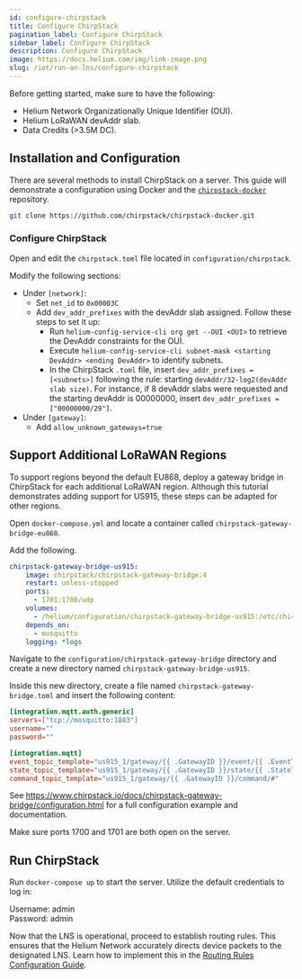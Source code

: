 ```yaml
---
id: configure-chirpstack
title: Configure ChirpStack
pagination_label: Configure ChirpStack
sidebar_label: Configure ChirpStack
description: Configure ChirpStack
image: https://docs.helium.com/img/link-image.png
slug: /iot/run-an-lns/configure-chirpstack
---
```



Before getting started, make sure to have the following:

- Helium Network Organizationally Unique Identifier (OUI).
- Helium LoRaWAN devAddr slab.
- Data Credits (>3.5M DC).

## Installation and Configuration

There are several methods to install ChirpStack on a server. This guide will demonstrate a
configuration using Docker and the
[`chirpstack-docker`](https://github.com/chirpstack/chirpstack-docker) repository.

```sh title="Clone the ChirpStack Docker repository."
git clone https://github.com/chirpstack/chirpstack-docker.git
```

### Configure ChirpStack

Open and edit the `chirpstack.toml` file located in `configuration/chirpstack`.

Modify the following sections:

- Under `[network]`:
  - Set `net_id` to `0x00003C`
  - Add `dev_addr_prefixes` with the devAddr slab assigned. Follow these steps to set it up:
    - Run `helium-config-service-cli org get --OUI <OUI>` to retrieve the DevAddr constraints for
      the OUI.
    - Execute `helium-config-service-cli subnet-mask <starting DevAddr> <ending DevAddr>` to
      identify subnets.
    - In the ChirpStack `.toml` file, insert `dev_addr_prefixes = [<subnets>]` following the rule:
      starting `devAddr/32-log2(devAddr slab size)`. For instance, if 8 devAddr slabs were requested
      and the starting devAddr is 00000000, insert `dev_addr_prefixes = ["00000000/29"]`.
- Under `[gateway]`:
  - Add `allow_unknown_gateways=true`

## Support Additional LoRaWAN Regions

To support regions beyond the default EU868, deploy a gateway bridge in ChirpStack for each
additional LoRaWAN region. Although this tutorial demonstrates adding support for US915, these steps
can be adapted for other regions.

Open `docker-compose.yml` and locate a container called `chirpstack-gateway-bridge-eu868`.

Add the following.

```yml
chirpstack-gateway-bridge-us915:
    image: chirpstack/chirpstack-gateway-bridge:4
    restart: unless-stopped
    ports:
      - 1701:1700/udp
    volumes:
      - /helium/configuration/chirpstack-gateway-bridge-us915:/etc/chirpstack-gateway-bridge
    depends_on:
      - mosquitto
    logging: *logs
```

Navigate to the `configuration/chirpstack-gateway-bridge` directory and create a new directory named
`chirpstack-gateway-bridge-us915`.

Inside this new directory, create a file named `chirpstack-gateway-bridge.toml` and insert the
following content:

```toml
[integration.mqtt.auth.generic]
servers=["tcp://mosquitto:1883"]
username=""
password=""

[integration.mqtt]
event_topic_template="us915_1/gateway/{{ .GatewayID }}/event/{{ .EventType }}"
state_topic_template="us915_1/gateway/{{ .GatewayID }}/state/{{ .StateType }}"
command_topic_template="us915_1/gateway/{{ .GatewayID }}/command/#"
```

See https://www.chirpstack.io/docs/chirpstack-gateway-bridge/configuration.html for a full
configuration example and documentation.

Make sure ports 1700 and 1701 are both open on the server.

## Run ChirpStack

Run `docker-compose up` to start the server. Utilize the default credentials to log in:

Username: admin  
Password: admin

Now that the LNS is operational, proceed to establish routing rules. This ensures that the Helium
Network accurately directs device packets to the designated LNS. Learn how to implement this in the
[Routing Rules Configuration Guide](configure-routing-rules).
